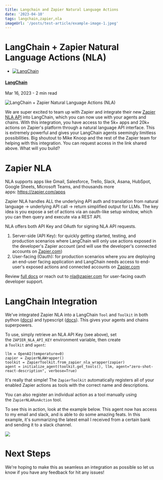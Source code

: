```yaml
---
title: Langchain and Zapier Natural Language Actions
date: '2023-04-10'
tags: langchain,zapier,nla
imageUrl: '/posts/test-article/example-image-1.jpeg'
---
```


LangChain + Zapier Natural Language Actions (NLA)
=================================================

-   [![LangChain](https://blog.langchain.dev/content/images/size/w100/2023/01/parroticon.png)](https://blog.langchain.dev/author/langchain/)

#### [LangChain](https://blog.langchain.dev/author/langchain/)

Mar 16, 2023 - 2 min read

![LangChain + Zapier Natural Language Actions (NLA)](https://blog.langchain.dev/content/images/size/w2000/2023/03/zapier.drawio.png)

We are super excited to team up with Zapier and integrate their new [Zapier NLA API](https://zapier.com/l/natural-language-actions) into LangChain, which you can now use with your agents and chains. With this integration, you have access to the 5k+ apps and 20k+ actions on Zapier's platform through a natural language API interface. This is extremely powerful and gives your LangChain agents seemingly limitless possibilities. Big shoutout to Mike Knoop and the rest of the Zapier team for helping with this integration. You can request access in the link shared above. What will you build?

Zapier NLA
==========

NLA supports apps like Gmail, Salesforce, Trello, Slack, Asana, HubSpot, Google Sheets, Microsoft Teams, and thousands more apps: <https://zapier.com/apps>

Zapier NLA handles ALL the underlying API auth and translation from natural language -> underlying API call -> return simplified output for LLMs. The key idea is you expose a set of actions via an oauth-like setup window, which you can then query and execute via a REST API.

NLA offers both API Key and OAuth for signing NLA API requests.

1.  Server-side (API Key): for quickly getting started, testing, and production scenarios where LangChain will only use actions exposed in the developer's Zapier account (and will use the developer's connected accounts on [Zapier.com](http://zapier.com/))
2.  User-facing (Oauth): for production scenarios where you are deploying an end-user facing application and LangChain needs access to end-user's exposed actions and connected accounts on [Zapier.com](http://zapier.com/)

Review [full docs](https://nla.zapier.com/api/v1/dynamic/docs) or reach out to <nla@zapier.com> for user-facing oauth developer support.

LangChain Integration
=====================

We've integrated Zapier NLA into a LangChain `Tool` and `Toolkit` in both python ([docs](https://langchain.readthedocs.io/en/latest/modules/utils/examples/zapier.html)) and typescript ([docs](https://hwchase17.github.io/langchainjs/docs/modules/agents/zapier_agent)). This gives your agents and chains superpowers.

To use, simply retrieve an NLA API Key (see above), set the `ZAPIER_NLA_API_KEY` environment variable, then create a `Toolkit` and `agent`:

```
llm = OpenAI(temperature=0)
zapier = ZapierNLAWrapper()
toolkit = ZapierToolkit.from_zapier_nla_wrapper(zapier)
agent = initialize_agent(toolkit.get_tools(), llm, agent="zero-shot-react-description", verbose=True)

```

‌It's really that simple! The `ZapierToolkit` automatically registers all of your enabled Zapier actions as tools with the correct name and descriptions.

You can also register an individual action as a tool manually using the `ZapierNLARunAction` tool.

To see this in action, look at the example below. This agent now has access to my email and slack, and is able to do some amazing feats. In this example, it's summarizing the latest email I received from a certain bank and sending it to a slack channel.

![](https://blog.langchain.dev/content/images/2023/03/Screenshot-2023-03-14-at-9.42.03-PM.png)

Next Steps
==========

We're hoping to make this as seamless an integration as possible so let us know if you have any feedback for hit any issues!
